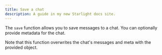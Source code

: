 ```yaml
---
title: Save a chat
description: A guide in my new Starlight docs site.
---
```



The `save` function allows you to save messages to a chat. You can optionally provide metadata for the chat.

Note that this function overwrites the chat's messages and meta with the provided object.

<Code code={snippetsCoreSaveChat} lang="ts" />
